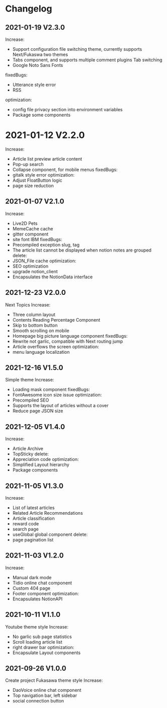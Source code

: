 # Changelog

## 2021-01-19 V2.3.0

Increase:

- Support configuration file switching theme, currently supports Next/Fukaswa two themes
- Tabs component, and supports multiple comment plugins Tab switching
- Google Noto Sans Fonts

fixedBugs:
- Utterance style error
- RSS 

optimization:

- config file privacy section into environment variables
- Package some components

# 2021-01-12 V2.2.0
Increase:
- Article list preview article content
- Pop-up search
- Collapse component, for mobile menus
fixedBugs:
- gitalk style error
optimization:
- Adjust FloatButton logic
- page size reduction
## 2021-01-07 V2.1.0
Increase:
- Live2D Pets
- MemeCache cache
- gitter component
- site font IBM
fixedBugs:
- Precompiled exception slug, tag
- The article list cannot be displayed when notion notes are grouped
delete:
- JSON_File cache
optimization:
- SEO optimization
- upgrade notion_client
- Encapsulates the NotionData interface
## 2021-12-23 V2.0.0
Next Topics
Increase:
- Three column layout
- Contents Reading Percentage Component
- Skip to bottom button
- Smooth scrolling on mobile
- Homepage big picture language component
fixedBugs:
- Rewrite not garlic, compatible with Next routing jump
- Article overflows the screen
optimization:
- menu language localization
## 2021-12-16 V1.5.0
Simple theme
Increase:
- Loading mask component
fixedBugs:
- FontAwesome icon size issue
optimization:
- Precompiled SEO
- Supports the layout of articles without a cover
- Reduce page JSON size
## 2021-12-05 V1.4.0
Increase:
- Article Archive
- TopSticky
delete:
- Appreciation code
optimization:
- Simplified Layout hierarchy
- Package components
## 2021-11-05 V1.3.0
Increase:
- List of latest articles
- Related Article Recommendations
- Article classification
- reward code
- search page
- useGlobal global component
delete:
- page pagination list
## 2021-11-03 V1.2.0
Increase:
- Manual dark mode
- Tidio online chat component
- Custom 404 page
- Footer component
optimization:
- Encapsulates NotionAPI
## 2021-10-11 V1.1.0
Youtube theme style
Increase:
- No garlic sub page statistics
- Scroll loading article list
- right drawer bar
optimization:
- Encapsulate Layout components
## 2021-09-26 V1.0.0
Create project
Fukasawa theme style
Increase:
- DaoVoice online chat component
- Top navigation bar, left sidebar
- social connection button
